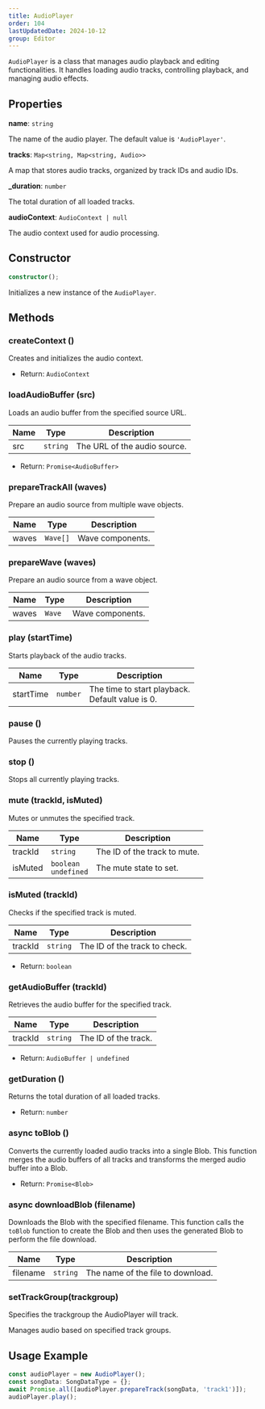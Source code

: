 ```yaml
---
title: AudioPlayer
order: 104
lastUpdatedDate: 2024-10-12
group: Editor
---
```


`AudioPlayer` is a class that manages audio playback and editing functionalities. It handles loading audio tracks, controlling playback, and managing audio effects.

## Properties

**name**: `string`

The name of the audio player. The default value is `'AudioPlayer'`.

**tracks**: `Map<string, Map<string, Audio>>`

A map that stores audio tracks, organized by track IDs and audio IDs.

**\_duration**: `number`

The total duration of all loaded tracks.

**audioContext**: `AudioContext | null`

The audio context used for audio processing.

## Constructor

```typescript
constructor();
```

Initializes a new instance of the `AudioPlayer`.

## Methods

### createContext ()

Creates and initializes the audio context.

- Return: `AudioContext`

### loadAudioBuffer (src)

Loads an audio buffer from the specified source URL.

| Name | Type     | Description                  |
| ---- | -------- | ---------------------------- |
| src  | `string` | The URL of the audio source. |

- Return: `Promise<AudioBuffer>`

### prepareTrackAll (waves)

Prepare an audio source from multiple wave objects.

| Name  | Type     | Description      |
| ----- | -------- | ---------------- |
| waves | `Wave[]` | Wave components. |

### prepareWave (waves)

Prepare an audio source from a wave object.

| Name  | Type   | Description      |
| ----- | ------ | ---------------- |
| waves | `Wave` | Wave components. |

### play (startTime)

Starts playback of the audio tracks.

| Name      | Type     | Description                                         |
| --------- | -------- | --------------------------------------------------- |
| startTime | `number` | The time to start playback.<br/>Default value is 0. |

### pause ()

Pauses the currently playing tracks.

### stop ()

Stops all currently playing tracks.

### mute (trackId, isMuted)

Mutes or unmutes the specified track.

| Name    | Type                      | Description                  |
| ------- | ------------------------- | ---------------------------- |
| trackId | `string`                  | The ID of the track to mute. |
| isMuted | `boolean`<br/>`undefined` | The mute state to set.       |

### isMuted (trackId)

Checks if the specified track is muted.

| Name    | Type     | Description                   |
| ------- | -------- | ----------------------------- |
| trackId | `string` | The ID of the track to check. |

- Return: `boolean`

### getAudioBuffer (trackId)

Retrieves the audio buffer for the specified track.

| Name    | Type     | Description          |
| ------- | -------- | -------------------- |
| trackId | `string` | The ID of the track. |

- Return: `AudioBuffer | undefined`

### getDuration ()

Returns the total duration of all loaded tracks.

- Return: `number`

### async toBlob ()

Converts the currently loaded audio tracks into a single Blob.
This function merges the audio buffers of all tracks and transforms the merged audio buffer into a Blob.

- Return: `Promise<Blob>`

### async downloadBlob (filename)

Downloads the Blob with the specified filename.
This function calls the `toBlob` function to create the Blob and then uses the generated Blob to perform the file download.

| Name     | Type     | Description                       |
| -------- | -------- | --------------------------------- |
| filename | `string` | The name of the file to download. |

### setTrackGroup(trackgroup)

Specifies the trackgroup the AudioPlayer will track.

Manages audio based on specified track groups.

## Usage Example

```typescript
const audioPlayer = new AudioPlayer();
const songData: SongDataType = {};
await Promise.all([audioPlayer.prepareTrack(songData, 'track1')]);
audioPlayer.play();
```
